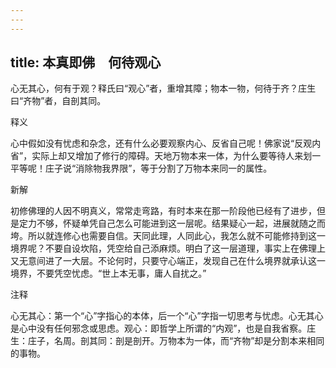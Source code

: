 ```yaml
---
---
---
```

title: 本真即佛　何待观心
---



心无其心，何有于观？释氏曰“观心”者，重增其障；物本一物，何待于齐？庄生曰“齐物”者，自剖其同。

释义

心中假如没有忧虑和杂念，还有什么必要观察内心、反省自己呢！佛家说“反观内省”，实际上却又增加了修行的障碍。天地万物本来一体，为什么要等待人来划一平等呢！庄子说“消除物我界限”，等于分割了万物本来同一的属性。

新解

初修佛理的人因不明真义，常常走弯路，有时本来在那一阶段他已经有了进步，但是定力不够，怀疑单凭自己怎么可能进到这一层呢。结果疑心一起，进展就随之而垮。所以就连修心也需要自信。天同此理，人同此心，我怎么就不可能修持到这一境界呢？不要自设坎陷，凭空给自己添麻烦。明白了这一层道理，事实上在佛理上又无意间进了一大层。不论何时，只要守心端正，发现自己在什么境界就承认这一境界，不要凭空忧虑。“世上本无事，庸人自扰之。”

注释

心无其心：第一个“心”字指心的本体，后一个“心”字指一切思考与忧虑。心无其心是心中没有任何邪念或思虑。观心：即哲学上所谓的“内观”，也是自我省察。庄生：庄子，名周。剖其同：剖是剖开。万物本为一体，而“齐物”却是分割本来相同的事物。